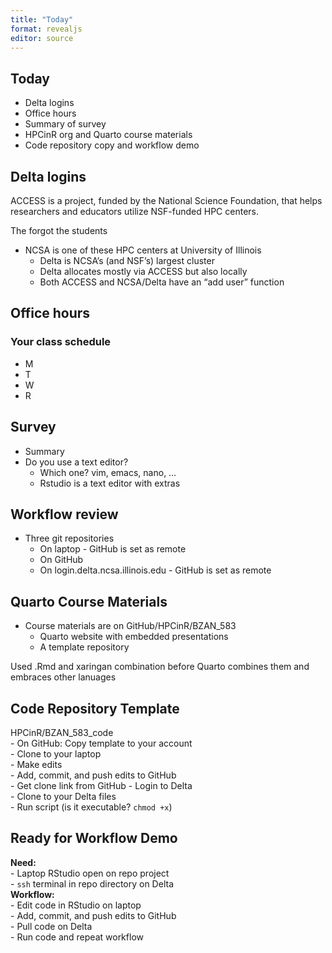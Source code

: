 ```yaml
---
title: "Today"
format: revealjs
editor: source
---
```


## Today

- Delta logins  
- Office hours  
- Summary of survey  
- HPCinR org and Quarto course materials  
- Code repository copy and workflow demo  

## Delta logins  

ACCESS is a project, funded by the National Science Foundation, that helps researchers and educators utilize NSF-funded HPC centers.

::: notes
The forgot the students
:::

- NCSA is one of these HPC centers at University of Illinois
  - Delta is NCSA's (and NSF's) largest cluster
  - Delta allocates mostly via ACCESS but also locally
  - Both ACCESS and NCSA/Delta have an "add user" function

## Office hours  

### Your class schedule

- M
- T
- W
- R

## Survey  

- Summary  
- Do you use a text editor?  
  - Which one? vim, emacs, nano, ...  
  - Rstudio is a text editor with extras

## Workflow review

- Three git repositories
  - On laptop - GitHub is set as remote
  - On GitHub
  - On login.delta.ncsa.illinois.edu - GitHub is set as remote

## Quarto Course Materials

- Course materials are on GitHub/HPCinR/BZAN_583
  - Quarto website with embedded presentations
  - A template repository

::: notes
Used .Rmd and xaringan combination before
Quarto combines them and embraces other lanuages
:::

## Code Repository Template

HPCinR/BZAN_583_code  
- On GitHub: Copy template to your account   
- Clone to your laptop  
- Make edits  
- Add, commit, and push edits to GitHub  
- Get clone link from GitHub
- Login to Delta  
- Clone to your Delta files  
- Run script (is it executable? `chmod +x`)  

## Ready for Workflow Demo  
**Need:**  
- Laptop RStudio open on repo project  
- `ssh` terminal in repo directory on Delta  
**Workflow:**  
- Edit code in RStudio on laptop   
- Add, commit, and push edits to GitHub   
- Pull code on Delta  
- Run code and repeat workflow 

